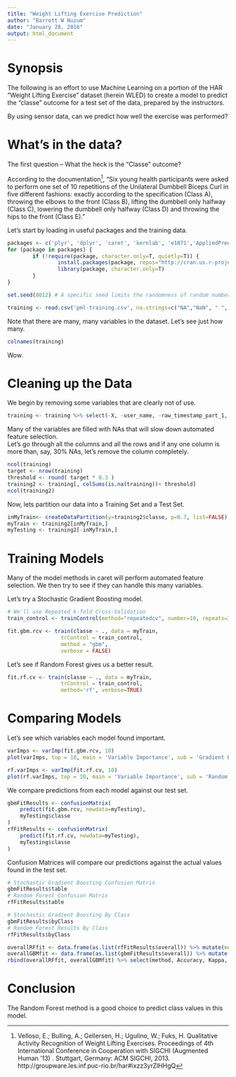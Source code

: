 ---
title: "Weight Lifting Exercise Prediction"
author: "Barrett W Nuzum"
date: "January 28, 2016"
output: html_document
---

# Synopsis

The following is an effort to use Machine Learning on a portion of the HAR "Weight Lifting Exercise" dataset (herein WLED) to create a model to predict the "classe" outcome for a test set of the data, prepared by the instructors.

By using sensor data, can we predict how well the exercise was performed?

# What's in the data?

The first question -- What the heck is the "Classe" outcome?

According to the documentation[^1], "Six young health participants were asked to perform one set of 10 repetitions of the Unilateral Dumbbell Biceps Curl in five different fashions: exactly according to the specification (Class A), throwing the elbows to the front (Class B), lifting the dumbbell only halfway (Class C), lowering the dumbbell only halfway (Class D) and throwing the hips to the front (Class E). "

Let's start by loading in useful packages and the training data.

```{r, warning=FALSE, message=FALSE}

packages <- c('plyr', 'dplyr', 'caret', 'kernlab', 'e1071','AppliedPredictiveModeling', 'rattle', 'rpart', 'rpart.plot', 'gmodels')
for (package in packages) {
        if (!require(package, character.only=T, quietly=T)) {
                install.packages(package, repos="http://cran.us.r-project.org")
                library(package, character.only=T)
        }
}

set.seed(8012) # A specific seed limits the randomness of random numbers retrieved and will help reproducibility.

training <- read.csv('pml-training.csv', na.strings=c("NA","NaN", " ", "#DIV/0", ""))
```

Note that there are many, many variables in the dataset.
Let's see just how many.
```{r}
colnames(training)
```
Wow.


# Cleaning up the Data

We begin by removing some variables that are clearly not of use.
```{r}
training <- training %>% select(-X, -user_name, -raw_timestamp_part_1, -raw_timestamp_part_2, -cvtd_timestamp, -new_window, -num_window)
```

Many of the variables are filled with NAs that will slow down automated feature selection.  <br/>
Let's go through all the columns and all the rows and if any one column is more than, say, 30% NAs, let's remove the column completely.
```{r}
ncol(training)
target <- nrow(training)
threshold <- round( target * 0.3 )
training2 <- training[, colSums(is.na(training))< threshold]
ncol(training2)
```

Now, lets partition our data into a Training Set and a Test Set.

```{r}
inMyTrain<- createDataPartition(y=training2$classe, p=0.7, list=FALSE)
myTrain <- training2[inMyTrain,]
myTesting <- training2[-inMyTrain,]
```


# Training Models

Many of the model methods in caret will perform automated feature selection.
We then try to see if they can handle this many variables.

Let's try a Stochastic Gradient Boosting model.

```{r}
# We'll use Repeated k-fold Cross-Validation
train_control <- trainControl(method="repeatedcv", number=10, repeats=3)

fit.gbm.rcv <- train(classe ~ ., data = myTrain,
                 trControl = train_control,
                 method = "gbm",
                 verbose = FALSE)
```

Let's see if Random Forest gives us a better result.

```{r}
fit.rf.cv <- train(classe ~ ., data = myTrain,
                 trControl = train_control,
                 method='rf', verbose=TRUE)
```

# Comparing Models
Let's see which variables each model found important.
```{r}
varImps <- varImp(fit.gbm.rcv, 10)
plot(varImps, top = 10, main = 'Variable Importance', sub = 'Gradient Boosting w/ K-Fold CV')

rf.varImps <- varImp(fit.rf.cv, 10)
plot(rf.varImps, top = 10, main = 'Variable Importance', sub = 'Random Forest w / CV')
```

We compare predictions from each model against our test set.

```{r}
gbmFitResults <- confusionMatrix(
    predict(fit.gbm.rcv, newdata=myTesting),
    myTesting$classe
)
rfFitResults <- confusionMatrix(
    predict(fit.rf.cv, newdata=myTesting),
    myTesting$classe
)
```

Confusion Matrices will compare our predictions against the actual values found in the test set.

```{r}
# Stochastic Gradient Boosting Confusion Matrix
gbmFitResults$table
# Random Forest Confusion Matrix
rfFitResults$table
```

```{r}
# Stochastic Gradient Boosting By Class
gbmFitResults$byClass
# Random Forest Results By Class
rfFitResults$byClass
```

```{r}
overallRFfit <- data.frame(as.list(rfFitResults$overall)) %>% mutate(method = 'Random Forest')
overallGBMfit <- data.frame(as.list(gbmFitResults$overall)) %>% mutate(method = 'Gradient Boosting')
rbind(overallRFfit, overallGBMfit) %>% select(method, Accuracy, Kappa, AccuracyLower, AccuracyUpper, AccuracyNull)
```

# Conclusion

The Random Forest method is a good choice to predict class values in this model.


[^1]: Velloso, E.; Bulling, A.; Gellersen, H.; Ugulino, W.; Fuks, H. Qualitative Activity Recognition of Weight Lifting Exercises. Proceedings of 4th International Conference in Cooperation with SIGCHI (Augmented Human '13) . Stuttgart, Germany: ACM SIGCHI, 2013. http://groupware.les.inf.puc-rio.br/har#ixzz3yrZlHHgQ